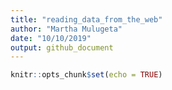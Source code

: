```yaml
---
title: "reading_data_from_the_web"
author: "Martha Mulugeta"
date: "10/10/2019"
output: github_document
---
```


```r
knitr::opts_chunk$set(echo = TRUE)
```
